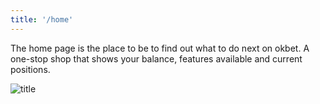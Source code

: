 ```yaml
---
title: '/home'
---
```


The home page is the place to be to find out what to do next on okbet. A one-stop shop that shows your balance, features available and current positions.


![title](/images/home_image.png)

